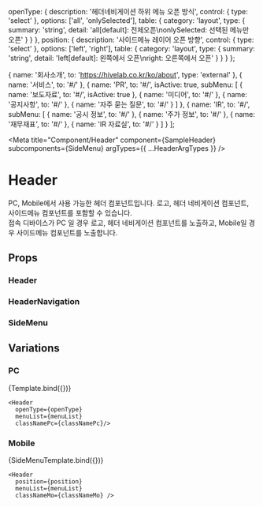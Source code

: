 

  openType: {
    description: '헤더네비게이션 하위 메뉴 오픈 방식',
    control: {
      type: 'select'
    },
    options: ['all', 'onlySelected'],
    table: {
      category: 'layout',
      type: {
        summary: 'string',
        detail: 'all[default]: 전체오픈\nonlySelected: 선택된 메뉴만 오픈'
      }
    }
  },
    position: {
    description: '사이드메뉴 레이어 오픈 방향',
    control: {
      type: 'select'
    },
    options: ['left', 'right'],
    table: {
      category: 'layout',
      type: {
        summary: 'string',
        detail: 'left[default]: 왼쪽에서 오픈\nright: 오른쪽에서 오픈'
      }
    }
  }
};

  { name: '회사소개', to: 'https://hivelab.co.kr/ko/about', type: 'external' },
  { name: '서비스', to: '#/' },
  {
    name: 'PR',
    to: '#/',
    isActive: true,
    subMenu: [
      { name: '보도자료', to: '#/', isActive: true },
      { name: '미디어', to: '#/' },
      { name: '공지사항', to: '#/' },
      { name: '자주 묻는 질문', to: '#/' }
    ]
  },
  {
    name: 'IR',
    to: '#/',
    subMenu: [
      { name: '공시 정보', to: '#/' },
      { name: '주가 정보', to: '#/' },
      { name: '재무재표', to: '#/' },
      { name: 'IR 자료실', to: '#/' }
    ]
  }
];

<Meta
  title="Component/Header"
  component={SampleHeader}
  subcomponents={SideMenu}
  argTypes={{ ...HeaderArgTypes }}
/>

# Header

PC, Mobile에서 사용 가능한 헤더 컴포넌트입니다. 로고, 헤더 네비게이션 컴포넌트, 사이드메뉴 컴포넌트를 포함할 수 있습니다. <br />
접속 디바이스가 PC 일 경우 로고, 헤더 네비게이션 컴포넌트를 노출하고, Mobile일 경우 사이드메뉴 컴포넌트를 노출합니다.

## Props

### Header

<ArgsTable of={Header} />

### HeaderNavigation

<ArgsTable of={HeaderNavigation} />

### SideMenu

<ArgsTable of={SideMenu} />

## Variations

### PC

<Canvas>
  <Story
    name="PC"
    inline={true}
    height="400px"
    args={{ openType: 'all', menuList: menuList, classNamePc: 'header_pc' }}>
    {Template.bind({})}
  </Story>
</Canvas>

```tsx
<Header
  openType={openType}
  menuList={menuList}
  classNamePc={classNamePc}/>
```

### Mobile

<Canvas>
  <Story
    name="Mobile"
    inline={true}
    height="400px"
    args={{ position: 'left', menuList: menuList, classNameMo: 'header_mo' }}>
    {SideMenuTemplate.bind({})}
  </Story>
</Canvas>

```tsx
<Header
  position={position}
  menuList={menuList}
  classNameMo={classNameMo} />
```
